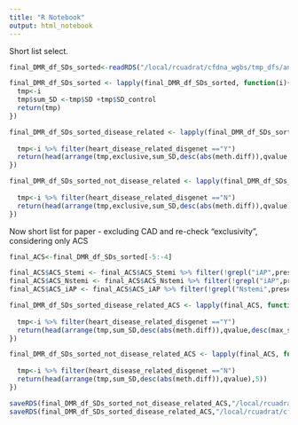```yaml
---
title: "R Notebook"
output: html_notebook
---
```


Short list select.


```r

final_DMR_df_SDs_sorted<-readRDS("/local/rcuadrat/cfdna_wgbs/tmp_dfs/annotated_DMRs.RDS")


```



```r
final_DMR_df_SDs_sorted <- lapply(final_DMR_df_SDs_sorted, function(i){
  tmp<-i
  tmp$sum_SD <-tmp$SD +tmp$SD_control
  return(tmp)
})
```


```r
final_DMR_df_SDs_sorted_disease_related <- lapply(final_DMR_df_SDs_sorted, function(i){
  
  tmp<-i %>% filter(heart_disease_related_disgenet =="Y")
  return(head(arrange(tmp,exclusive,sum_SD,desc(abs(meth.diff)),qvalue,desc(max_score_disgenet),desc(max_ei),desc(max_dsi)),5))
})
```


```r
final_DMR_df_SDs_sorted_not_disease_related <- lapply(final_DMR_df_SDs_sorted, function(i){
  
  tmp<-i %>% filter(heart_disease_related_disgenet =="N")
  return(head(arrange(tmp,exclusive,sum_SD,desc(abs(meth.diff)),qvalue),5))
})
```





Now short list for paper - excluding CAD and re-check "exclusivity", considering only ACS


```r
final_ACS<-final_DMR_df_SDs_sorted[-5:-4]
```


```r
final_ACS$ACS_Stemi <- final_ACS$ACS_Stemi %>% filter(!grepl("iAP",present_in_groups) & !grepl("Nstemi",present_in_groups))
final_ACS$ACS_Nstemi <- final_ACS$ACS_Nstemi %>% filter(!grepl("iAP",present_in_groups) & !grepl("Stemi",present_in_groups))
final_ACS$ACS_iAP <- final_ACS$ACS_iAP %>% filter(!grepl("Nstemi",present_in_groups) & !grepl("Stemi",present_in_groups))


```



```r
final_DMR_df_SDs_sorted_disease_related_ACS <- lapply(final_ACS, function(i){
  
  tmp<-i %>% filter(heart_disease_related_disgenet =="Y")
  return(head(arrange(tmp,sum_SD,desc(abs(meth.diff)),qvalue,desc(max_score_disgenet),desc(max_ei),desc(max_dsi)),5))
})
```


```r
final_DMR_df_SDs_sorted_not_disease_related_ACS <- lapply(final_ACS, function(i){
  
  tmp<-i %>% filter(heart_disease_related_disgenet =="N")
  return(head(arrange(tmp,sum_SD,desc(abs(meth.diff)),qvalue),5))
})
```


```r
saveRDS(final_DMR_df_SDs_sorted_not_disease_related_ACS,"/local/rcuadrat/cfdna_wgbs/ranking/short_list_not_disease_ACS.RDS")
saveRDS(final_DMR_df_SDs_sorted_disease_related_ACS,"/local/rcuadrat/cfdna_wgbs/ranking/short_list_disease_ACS.RDS")
```



